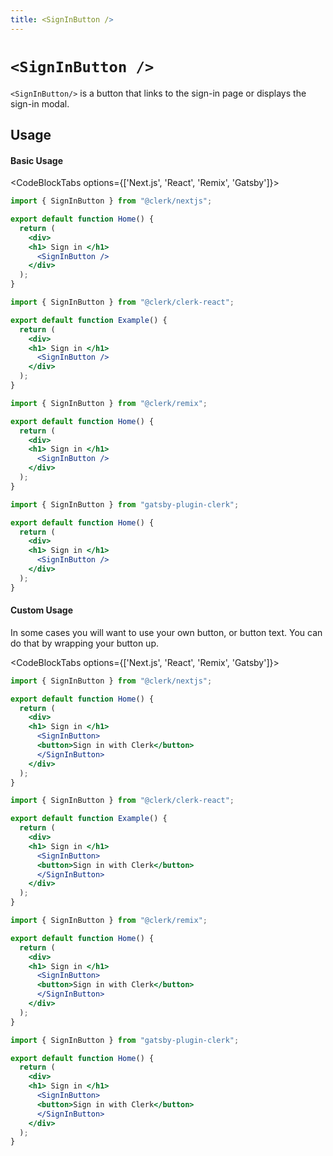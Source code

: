 ```yaml
---
title: <SignInButton />
---
```



# `<SignInButton />`

`<SignInButton/>` is a button that links to the sign-in page or displays the sign-in modal.

## Usage

#### Basic Usage

<CodeBlockTabs options={['Next.js', 'React', 'Remix', 'Gatsby']}>
  ```jsx copy filename="pages/index.js"
  import { SignInButton } from "@clerk/nextjs";

  export default function Home() {
    return (
      <div>
      <h1> Sign in </h1>
        <SignInButton />
      </div>
    );
  }
  ```

  ```jsx copy filename="example.js"
  import { SignInButton } from "@clerk/clerk-react";

  export default function Example() {
    return (
      <div>
      <h1> Sign in </h1>
        <SignInButton />
      </div>
    );
  }
  ```

  ```jsx copy filename="pages/index.js"
  import { SignInButton } from "@clerk/remix";

  export default function Home() {
    return (
      <div>
      <h1> Sign in </h1>
        <SignInButton />
      </div>
    );
  }
  ```

  ```jsx copy filename="pages/index.js"
  import { SignInButton } from "gatsby-plugin-clerk";

  export default function Home() {
    return (
      <div>
      <h1> Sign in </h1>
        <SignInButton />
      </div>
    );
  }
  ```
</CodeBlockTabs>

#### Custom Usage

In some cases you will want to use your own button, or button text. You can do that by wrapping your button up.

<CodeBlockTabs options={['Next.js', 'React', 'Remix', 'Gatsby']}>
  ```jsx copy filename="pages/index.js"
  import { SignInButton } from "@clerk/nextjs";

  export default function Home() {
    return (
      <div>
      <h1> Sign in </h1>
        <SignInButton>
        <button>Sign in with Clerk</button>
        </SignInButton>
      </div>
    );
  }
  ```

  ```jsx copy filename="example.js"
  import { SignInButton } from "@clerk/clerk-react";

  export default function Example() {
    return (
      <div>
      <h1> Sign in </h1>
        <SignInButton>
        <button>Sign in with Clerk</button>
        </SignInButton>
      </div>
    );
  }
  ```

  ```jsx copy filename="pages/index.js"
  import { SignInButton } from "@clerk/remix";

  export default function Home() {
    return (
      <div>
      <h1> Sign in </h1>
        <SignInButton>
        <button>Sign in with Clerk</button>
        </SignInButton>
      </div>
    );
  }
  ```

  ```jsx copy filename="pages/index.js"
  import { SignInButton } from "gatsby-plugin-clerk";

  export default function Home() {
    return (
      <div>
      <h1> Sign in </h1>
        <SignInButton>
        <button>Sign in with Clerk</button>
        </SignInButton>
      </div>
    );
  }
  ```
</CodeBlockTabs>
